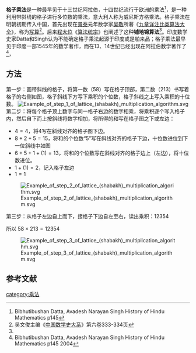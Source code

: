 '''格子乘法'''是一种最早见于十三世纪阿拉伯，十四世纪流行于欧洲的乘法<ref>Bibhutibushan Datta, Avadesh Narayan Singh History of Hindu Mathematics  p145</ref>，是一种利用带斜线的格子进行多位数的乘法，意大利人称为威尼斯方格乘法。格子乘法在明朝初期传入中国，首先出现在[[景泰_(年號)|景泰]]元年数学家[[吴敬|吴敬]]所著《[[九章详注比类算法大全|九章详注比类算法大全]]》，称为[[写算|写算]]<ref name="#1">吴文俊主编《[[中國數學史大系_(吳文俊主編)|中国数学史大系]]》第六卷333-334页</ref>。后来[[程大位|程大位]]《[[算法统宗|算法统宗]]》也阐述了这种'''铺地锦算法'''<ref name="#1"/>。印度数学史家Datta和Singh认为不能确定格子乘法起源于印度或是舶来品；格子乘法最早见于印度一部1545年的数学著作，而在13、14世纪已经出现在阿拉伯数学著作了<ref>Bibhutibushan Datta, Avadesh Narayan Singh History of Hindu Mathematics  p145 2004</ref>，

==方法==

第一步：画带斜线的格子，将第一数（58）写在格子顶部，第二数（213）书写着格子的右侧如图，格子斜线下方写下乘积的个位数，格子斜线之上写入乘积的十位数。
[[File:Example_of_step_1_of_lattice_(shabakh)_multiplication_algorithm.svg|center]]
第二步：将每个格子顶上数字与同一格子右边的数字相乘，将乘积逐个写入格子内，然后自下而上按斜线将数字相加，将所得的和写在格子图之下或左边：

* <math>4 = 4</math>，将4写在斜线对齐的格子图下边。
* <math>8 + 2 + 5 = 15</math>，将和的个位数“5”写在斜线对齐的格子下边，十位数进位到下一位斜线中如图
* <math>6 + 5 + 1 + (1) = 13</math>，将和的个位数写在斜线对齐的格子边上（左边），将十位数进位。
* <math>1 + (1) = 2</math>，记入格子左边
* <math>1 = 1</math>

[[File:Example_of_step_2_of_lattice_(shabakh)_multiplication_algorithm.svg|center]]

第三步：从格子左边自上而下，接格子下边自左至右，读出乘积：12354

所以 <math>58 \times 213 = 12354</math>

[[File:Example_of_step_3_of_lattice_(shabakh)_multiplication_algorithm.svg|center]]

==参考文献==
<references/>
{{中国数学史}}

[[category:乘法|category:乘法]]